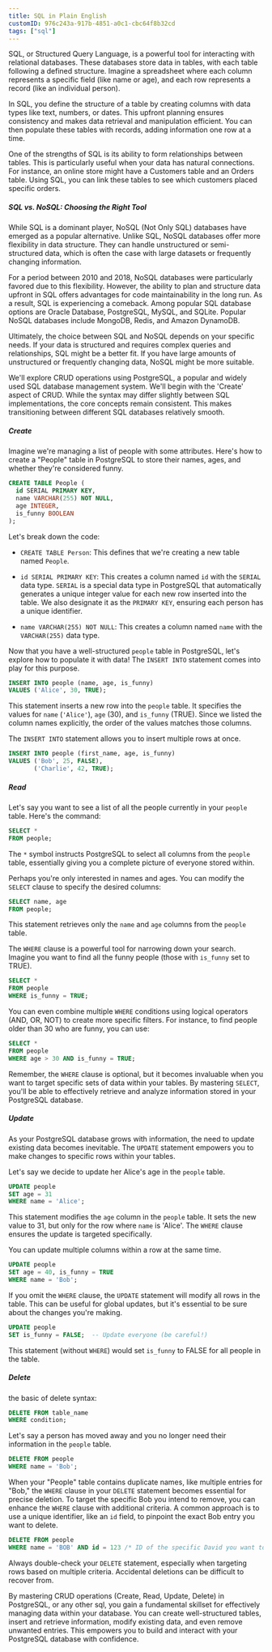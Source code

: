 ```yaml
---
title: SQL in Plain English
customID: 976c243a-917b-4851-a0c1-cbc64f8b32cd
tags: ["sql"]
---
```


SQL, or Structured Query Language, is a powerful tool for interacting with relational databases. These databases store data in tables, with each table following a defined structure. Imagine a spreadsheet where each column represents a specific field (like name or age), and each row represents a record (like an individual person).

In SQL, you define the structure of a table by creating columns with data types like text, numbers, or dates. This upfront planning ensures consistency and makes data retrieval and manipulation efficient. You can then populate these tables with records, adding information one row at a time.

One of the strengths of SQL is its ability to form relationships between tables. This is particularly useful when your data has natural connections. For instance, an online store might have a Customers table and an Orders table. Using SQL, you can link these tables to see which customers placed specific orders.

##### SQL vs. NoSQL: Choosing the Right Tool

While SQL is a dominant player, NoSQL (Not Only SQL) databases have emerged as a popular alternative. Unlike SQL, NoSQL databases offer more flexibility in data structure. They can handle unstructured or semi-structured data, which is often the case with large datasets or frequently changing information.

For a period between 2010 and 2018, NoSQL databases were particularly favored due to this flexibility. However, the ability to plan and structure data upfront in SQL offers advantages for code maintainability in the long run. As a result, SQL is experiencing a comeback. Among popular SQL database options are Oracle Database, PostgreSQL, MySQL, and SQLite. Popular NoSQL databases include MongoDB, Redis, and Amazon DynamoDB.

Ultimately, the choice between SQL and NoSQL depends on your specific needs. If your data is structured and requires complex queries and relationships, SQL might be a better fit. If you have large amounts of unstructured or frequently changing data, NoSQL might be more suitable.

We'll explore CRUD operations using PostgreSQL, a popular and widely used SQL database management system. We'll begin with the 'Create' aspect of CRUD. While the syntax may differ slightly between SQL implementations, the core concepts remain consistent. This makes transitioning between different SQL databases relatively smooth.

##### Create

Imagine we're managing a list of people with some attributes. Here's how to create a "People" table in PostgreSQL to store their names, ages, and whether they're considered funny.

```sql
CREATE TABLE People (
  id SERIAL PRIMARY KEY,
  name VARCHAR(255) NOT NULL,
  age INTEGER,
  is_funny BOOLEAN
);
```

Let's break down the code:

- `CREATE TABLE Person`: This defines that we're creating a new table named `People`.

- `id SERIAL PRIMARY KEY`: This creates a column named `id` with the `SERIAL` data type. `SERIAL` is a special data type in PostgreSQL that automatically generates a unique integer value for each new row inserted into the table. We also designate it as the `PRIMARY KEY`, ensuring each person has a unique identifier.
- `name VARCHAR(255) NOT NULL`: This creates a column named `name` with the `VARCHAR(255)` data type.

Now that you have a well-structured `people` table in PostgreSQL, let's explore how to populate it with data! The `INSERT INTO` statement comes into play for this purpose.

```sql
INSERT INTO people (name, age, is_funny)
VALUES ('Alice', 30, TRUE);
```

This statement inserts a new row into the `people` table. It specifies the values for `name` (`'Alice'`), `age` (30), and `is_funny` (TRUE). Since we listed the column names explicitly, the order of the values matches those columns.

The `INSERT INTO` statement allows you to insert multiple rows at once.

```sql
INSERT INTO people (first_name, age, is_funny)
VALUES ('Bob', 25, FALSE),
       ('Charlie', 42, TRUE);
```

##### Read

Let's say you want to see a list of all the people currently in your `people` table. Here's the command:

```sql
SELECT *
FROM people;
```

The `*` symbol instructs PostgreSQL to select all columns from the `people` table, essentially giving you a complete picture of everyone stored within.

Perhaps you're only interested in names and ages. You can modify the `SELECT` clause to specify the desired columns:

```sql
SELECT name, age
FROM people;
```

This statement retrieves only the `name` and `age` columns from the `people` table.

The `WHERE` clause is a powerful tool for narrowing down your search. Imagine you want to find all the funny people (those with `is_funny` set to TRUE).

```sql
SELECT *
FROM people
WHERE is_funny = TRUE;
```

You can even combine multiple `WHERE` conditions using logical operators (AND, OR, NOT) to create more specific filters. For instance, to find people older than 30 who are funny, you can use:

```sql
SELECT *
FROM people
WHERE age > 30 AND is_funny = TRUE;
```

Remember, the `WHERE` clause is optional, but it becomes invaluable when you want to target specific sets of data within your tables. By mastering `SELECT`, you'll be able to effectively retrieve and analyze information stored in your PostgreSQL database.

##### Update

As your PostgreSQL database grows with information, the need to update existing data becomes inevitable. The `UPDATE` statement empowers you to make changes to specific rows within your tables.

Let's say we decide to update her Alice's age in the `people` table.

```sql
UPDATE people
SET age = 31
WHERE name = 'Alice';
```

This statement modifies the `age` column in the `people` table. It sets the new value to 31, but only for the row where `name` is 'Alice'. The `WHERE` clause ensures the update is targeted specifically.

You can update multiple columns within a row at the same time.

```sql
UPDATE people
SET age = 40, is_funny = TRUE
WHERE name = 'Bob';
```

If you omit the `WHERE` clause, the `UPDATE` statement will modify all rows in the table. This can be useful for global updates, but it's essential to be sure about the changes you're making.

```sql
UPDATE people
SET is_funny = FALSE;  -- Update everyone (be careful!)
```

This statement (without `WHERE`) would set `is_funny` to FALSE for all people in the table.

##### Delete

the basic of delete syntax:

```sql
DELETE FROM table_name
WHERE condition;
```

Let's say a person has moved away and you no longer need their information in the `people` table.

```sql
DELETE FROM people
WHERE name = 'Bob';
```

When your "People" table contains duplicate names, like multiple entries for "Bob," the `WHERE` clause in your `DELETE` statement becomes essential for precise deletion. To target the specific Bob you intend to remove, you can enhance the `WHERE` clause with additional criteria. A common approach is to use a unique identifier, like an `id` field, to pinpoint the exact Bob entry you want to delete.

```sql
DELETE FROM people
WHERE name = 'BOB' AND id = 123 /* ID of the specific David you want to delete */;
```

Always double-check your `DELETE` statement, especially when targeting rows based on multiple criteria. Accidental deletions can be difficult to recover from.

By mastering CRUD operations (Create, Read, Update, Delete) in PostgreSQL, or any other sql, you gain a fundamental skillset for effectively managing data within your database. You can create well-structured tables, insert and retrieve information, modify existing data, and even remove unwanted entries. This empowers you to build and interact with your PostgreSQL database with confidence.
